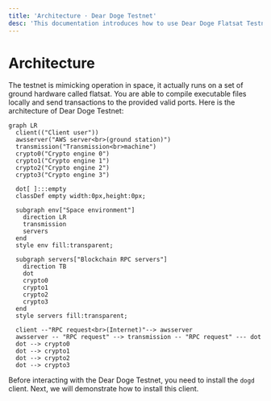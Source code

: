 ```yaml
---
title: 'Architecture · Dear Doge Testnet'
desc: 'This documentation introduces how to use Dear Doge Flatsat Testnet to deploy and simulate applications running in space orbit.'
---
```



# Architecture

The testnet is mimicking operation in space, it actually runs on a set of ground hardware called flatsat. You are able to compile executable files locally and send transactions to the provided valid ports. Here is the architecture of Dear Doge Testnet:

```mermaid
graph LR
  client(("Client user"))
  awsserver("AWS server<br>(ground station)")
  transmission("Transmission<br>machine")
  crypto0("Crypto engine 0")
  crypto1("Crypto engine 1")
  crypto2("Crypto engine 2")
  crypto3("Crypto engine 3")

  dot[ ]:::empty
  classDef empty width:0px,height:0px;

  subgraph env["Space environment"]
    direction LR
    transmission
    servers
  end
  style env fill:transparent;

  subgraph servers["Blockchain RPC servers"]
    direction TB
    dot
    crypto0
    crypto1
    crypto2
    crypto3
  end
  style servers fill:transparent;

  client --"RPC request<br>(Internet)"--> awsserver
  awsserver -- "RPC request" --> transmission -- "RPC request" --- dot
  dot --> crypto0
  dot --> crypto1
  dot --> crypto2
  dot --> crypto3
```

Before interacting with the Dear Doge Testnet, you need to install the `dogd` client. Next, we will demonstrate how to install this client.
